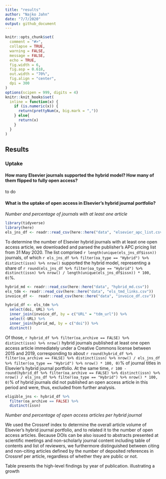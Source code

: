 ```yaml
---
title: "results"
author: "Najko Jahn"
date: "7/7/2020"
output: github_document
---
```


```r
knitr::opts_chunk$set(
  comment = "#>",
  collapse = TRUE,
  warning = FALSE,
  message = FALSE,
  echo = TRUE,
  fig.width = 6,
  fig.asp = 0.618,
  out.width = "70%",
  fig.align = "center",
  dpi = 300
)
options(scipen = 999, digits = 4)
knitr::knit_hooks$set(
  inline = function(x) {
    if (is.numeric(x)) {
      return(prettyNum(x, big.mark = ","))
    } else{
      return(x)
    }
  }
)
```


## Results

### Uptake

#### How many Elsevier journals supported the hybrid model? How many of them flipped to fully open access? 

to do

#### What is the uptake of open access in Elsevier's hybrid journal portfolio?

*Number and percentage of journals with at least one article*

```r
library(tidyverse)
library(here)
els_jns_df <- readr::read_csv(here::here("data", "elsevier_apc_list.csv"))
```

To determine the number of Elsevier hybrid journals with at least one open access article, we downloaded and parsed the publisher's APC pricing list from 31 May 2020. The list comprised `r length(unique(els_jns_df$issn))` journals, of which `r els_jns_df %>% filter(oa_type == "Hybrid") %>% distinct(issn) %>% nrow()` supported the hybrid model, representing a share of `r round(els_jns_df %>% filter(oa_type == "Hybrid") %>% distinct(issn) %>% nrow() / length(unique(els_jns_df$issn)) * 100, 0)`%. 
```r
hybrid_md <- readr::read_csv(here::here("data", "hybrid_md.csv"))
els_tdm <- readr::read_csv(here::here("data", "els_tmd_links.csv"))
invoice_df <-  readr::read_csv(here::here("data", "invoice_df.csv"))

hybrid_df <- els_tdm %>% 
  select(doi, URL) %>% 
  inner_join(invoice_df, by = c("URL" = "tdm_url")) %>% 
  select(-URL) %>% 
  inner_join(hybrid_md, by = c("doi")) %>% 
  distinct()
```

Of those, `r hybrid_df %>% filter(oa_archive == FALSE) %>% distinct(issn) %>% nrow()` hybrid journals published at least one open access article immediately under a Creative Commons license between 2015 and 2019, corresponding to about `r round(hybrid_df %>% filter(oa_archive == FALSE) %>% distinct(issn) %>% nrow() / els_jns_df %>% filter(oa_type == "Hybrid") %>% nrow() * 100, 0)`% of journal titles in Elsevier’s hybrid journal portfolio. At the same time, `r 100 - round(hybrid_df %>% filter(oa_archive == FALSE) %>% distinct(issn) %>% nrow() / els_jns_df %>% filter(oa_type == "Hybrid") %>% nrow() * 100, 0)`% of hybrid journals did not published an open access article in this period and were, thus, excluded from further analysis.

```r
eligible_jns <- hybrid_df %>% 
  filter(oa_archive == FALSE) %>% 
  distinct(issn)
```

*Number and percentage of open access articles per hybrid journal*

We used the Crossref index to determine the overall article volume of Elsevier's hybrid journal portfolio, and to related it to the number of open access articles.
Because DOIs can be also issued to abstracts presented at scientific meetings and non-scholarly journal content including table of contents and list of reviewers, we furthermore distinguished between citing and non-citing articles defined by the number of deposited references in Crossref per article, regardless of whether they are public or not.

Table presents the high-level findings by year of publication. illustrating a growth  









